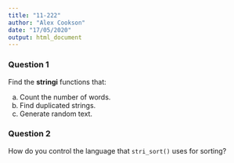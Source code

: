 ```yaml
---
title: "11-222"
author: "Alex Cookson"
date: "17/05/2020"
output: html_document
---
```


### Question 1

Find the **stringi** functions that:

a. Count the number of words.
b. Find duplicated strings.
c. Generate random text.


### Question 2

How do you control the language that `stri_sort()` uses for sorting?
